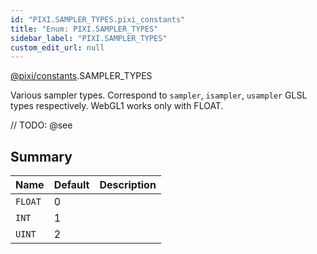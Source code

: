 ```yaml
---
id: "PIXI.SAMPLER_TYPES.pixi_constants"
title: "Enum: PIXI.SAMPLER_TYPES"
sidebar_label: "PIXI.SAMPLER_TYPES"
custom_edit_url: null
---
```


[@pixi/constants](../modules/pixi_constants).SAMPLER_TYPES


Various sampler types. Correspond to `sampler`, `isampler`, `usampler` GLSL types respectively. WebGL1 works only with FLOAT.



// TODO: @see

        

## Summary
| Name               | Default | Description |
| ------------------ | ------- | ----------- |
| <code>FLOAT</code> | 0       |             |
| <code>INT</code>   | 1       |             |
| <code>UINT</code>  | 2       |             |

    
